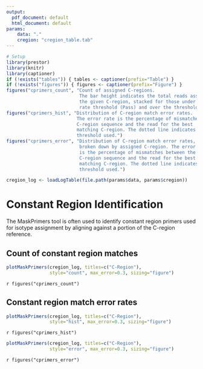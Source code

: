 ```yaml
---
output:
  pdf_document: default
  html_document: default
params:
    data: "."
    cregion: "cregion_table.tab"
---
```


```r
# Setup
library(prestor)
library(knitr)
library(captioner)
if (!exists("tables")) { tables <- captioner(prefix="Table") }
if (!exists("figures")) { figures <- captioner(prefix="Figure") }
figures("cprimers_count", "Count of assigned C-regions. 
                           The bar height indicates the total reads assigned to 
                           the given C-region, stacked for those under the error 
                           rate threshold (Pass) and over the threshold (Fail).")
figures("cprimers_hist", "Distribution of C-region match error rates. 
                          The error rate is the percentage of mismatches between the 
                          C-region sequence and the read for the best 
                          matching C-region. The dotted line indicates the error
                          threshold used.")
figures("cprimers_error", "Distribution of C-region match error rates, 
                           broken down by assigned C-region. The error rate
                           is the percentage of mismatches between the 
                           C-region sequence and the read for the best 
                           matching C-region. The dotted line indicates the error
                           threshold used.")
```

```r
cregion_log <- loadLogTable(file.path(params$data, params$cregion))
```

# Constant Region Identification

The MaskPrimers tool is often used to identify constant region primers
used for isotype assignment by aligning against a portion of the C-region 
reference.

## Count of constant region matches

```r
plotMaskPrimers(cregion_log, titles=c("C-Region"), 
                style="count", max_error=0.3, sizing="figure")
```

`r figures("cprimers_count")`

## Constant region match error rates

```r
plotMaskPrimers(cregion_log, titles=c("C-Region"), 
                style="hist", max_error=0.3, sizing="figure")
```

`r figures("cprimers_hist")`

```r
plotMaskPrimers(cregion_log, titles=c("C-Region"), 
                style="error", max_error=0.3, sizing="figure")
```

`r figures("cprimers_error")`
